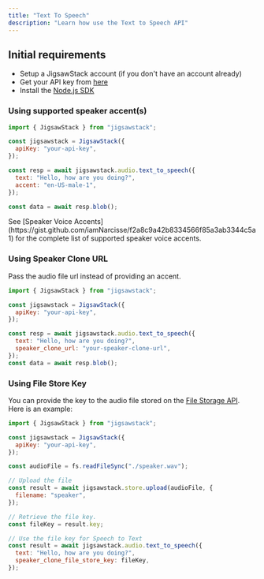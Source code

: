 ```yaml
---
title: "Text To Speech"
description: "Learn how use the Text to Speech API"
---
```


## Initial requirements

- Setup a JigsawStack account (if you don't have an account already)
- Get your API key from [here](https://jigsawstack.com/dashboard)
- Install the [Node.js SDK](https://jigsawstack.com/docs/quick-start/node/introduction)

### Using supported speaker accent(s)

<CodeGroup>

```javascript node.js
import { JigsawStack } from "jigsawstack";

const jigsawstack = JigsawStack({
  apiKey: "your-api-key",
});

const resp = await jigsawstack.audio.text_to_speech({
  text: "Hello, how are you doing?",
  accent: "en-US-male-1",
});

const data = await resp.blob();
```

</CodeGroup>

<Info>
  See [Speaker Voice
  Accents](https://gist.github.com/iamNarcisse/f2a8c9a42b8334566f85a3ab3344c5a1)
  for the complete list of supported speaker voice accents.
</Info>

### Using Speaker Clone URL

Pass the audio file url instead of providing an accent.

<CodeGroup>

```javascript node.js
import { JigsawStack } from "jigsawstack";

const jigsawstack = JigsawStack({
  apiKey: "your-api-key",
});

const resp = await jigsawstack.audio.text_to_speech({
  text: "Hello, how are you doing?",
  speaker_clone_url: "your-speaker-clone-url",
});
const data = await resp.blob();
```

</CodeGroup>

### Using File Store Key

You can provide the key to the audio file stored on the [File Storage API](https://jigsawstack.com/docs/api-reference/store/file/add). Here is an example:

<CodeGroup>

```javascript node.js
import { JigsawStack } from "jigsawstack";

const jigsawstack = JigsawStack({
  apiKey: "your-api-key",
});

const audioFile = fs.readFileSync("./speaker.wav");

// Upload the file
const result = await jigsawstack.store.upload(audioFile, {
  filename: "speaker",
});

// Retrieve the file key.
const fileKey = result.key;

// Use the file key for Speech to Text
const result = await jigsawstack.audio.text_to_speech({
  text: "Hello, how are you doing?",
  speaker_clone_file_store_key: fileKey,
});
```

</CodeGroup>
